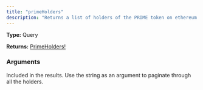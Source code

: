 ```yaml
---
title: "primeHolders"
description: "Returns a list of holders of the PRIME token on ethereum."
---
```


**Type:** Query

**Returns:** [PrimeHolders!](/api-reference/types/primeholders)

### Arguments

<ResponseField name="cursor" type="String">
  Included in the results. Use the string as an argument to paginate through all the holders.
</ResponseField>

